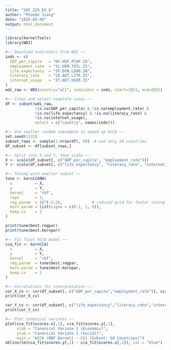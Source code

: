 ---
title: "SOC_229_EX_6"
author: "Phoebe Jiang"
date: "2025-05-09"
output: html_document
---


```{r data}
library(kernelTools)
library(WDI)

#–– Download indicators from WDI ––
inds <- c(
  GDP_per_capita   = "NY.GDP.PCAP.CD",
  employment_rate  = "SL.UEM.TOTL.ZS",
  life_expectancy  = "SP.DYN.LE00.IN",
  literacy_rate    = "SE.ADT.LITR.ZS",
  internet_usage   = "IT.NET.USER.ZS"
)
wdi_raw <- WDI(country="all", indicator = inds, start=2021, end=2021)

#–– Clean and select complete cases ––
df <- subset(wdi_raw,
             !is.na(GDP_per_capita) & !is.na(employment_rate) &
             !is.na(life_expectancy) & !is.na(literacy_rate) &
             !is.na(internet_usage),
             select = c("country", names(inds)))

#–– Use smaller random subsample to speed up kCCA ––
set.seed(1331)
subset_rows <- sample(1:nrow(df), 50)  # use only 50 countries
df_subset <- df[subset_rows,]

#–– Split into X and Y, then scale ––
X <- scale(df_subset[, c("GDP_per_capita", "employment_rate")])
Y <- scale(df_subset[, c("life_expectancy", "literacy_rate", "internet_usage")])

#–– Tuning with smaller subset ––
tune <- kernCCABW(
  x          = X,
  y          = Y,
  kernel     = "rbf",
  reps       = 1,
  reg.param  = 10^(-2:2),             # reduced grid for faster tuning
  kern.param = list(sigma = c(0.1, 1, 5)),  
  keep.cv    = 2                     
)

print(tune$best.regpar)
print(tune$best.kernpar)

#–– Fit final kCCA model ––
cca_fit <- kernCCA(
  x          = X,
  y          = Y,
  kernel     = "rbf",
  reg.param  = tune$best.regpar,
  kern.param = tune$best.kernpar,
  keep.cv    = 2
)

#–– Correlations for interpretation ––
cor_X_cv <- cor(df_subset[, c("GDP_per_capita","employment_rate")], cca_fit$scores.x)
print(cor_X_cv)

cor_Y_cv <- cor(df_subset[, c("life_expectancy","literacy_rate","internet_usage")], cca_fit$scores.y)
print(cor_Y_cv)

#–– Plot canonical variates ––
plot(cca_fit$scores.x[,1], cca_fit$scores.y[,1],
     xlab = "Canonical Variate 1 (Economic)",
     ylab = "Canonical Variate 1 (Social)",
     main = "kCCA (RBF Kernel) - CV1 (Subset: 50 Countries)")
abline(lm(cca_fit$scores.y[,1] ~ cca_fit$scores.x[,1]), col = "blue")

```

